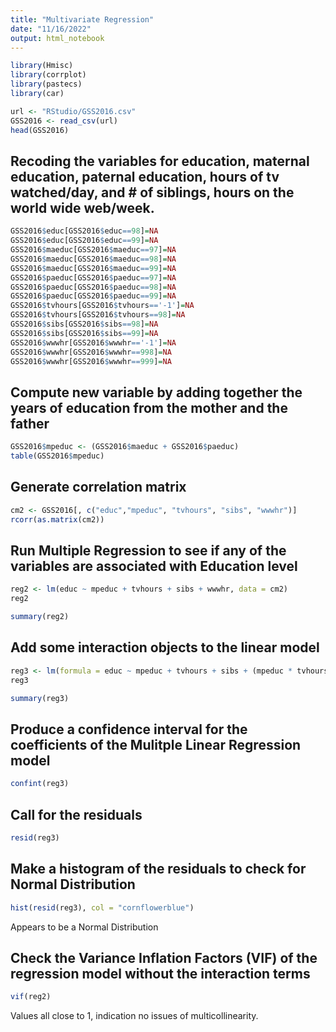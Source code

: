 ---
title: "Multivariate Regression"
date: "11/16/2022"
output: html_notebook
---


```{r}
library(Hmisc)
library(corrplot)
library(pastecs)
library(car)
```

```{r}
url <- "RStudio/GSS2016.csv"
GSS2016 <- read_csv(url)
head(GSS2016)
```


## Recoding the variables for education, maternal education, paternal education, hours of tv watched/day, and # of siblings, hours on the world wide web/week.


```{r}
GSS2016$educ[GSS2016$educ==98]=NA
GSS2016$educ[GSS2016$educ==99]=NA
GSS2016$maeduc[GSS2016$maeduc==97]=NA
GSS2016$maeduc[GSS2016$maeduc==98]=NA
GSS2016$maeduc[GSS2016$maeduc==99]=NA
GSS2016$paeduc[GSS2016$paeduc==97]=NA
GSS2016$paeduc[GSS2016$paeduc==98]=NA
GSS2016$paeduc[GSS2016$paeduc==99]=NA
GSS2016$tvhours[GSS2016$tvhours=='-1']=NA
GSS2016$tvhours[GSS2016$tvhours==98]=NA
GSS2016$sibs[GSS2016$sibs==98]=NA
GSS2016$sibs[GSS2016$sibs==99]=NA
GSS2016$wwwhr[GSS2016$wwwhr=='-1']=NA
GSS2016$wwwhr[GSS2016$wwwhr==998]=NA
GSS2016$wwwhr[GSS2016$wwwhr==999]=NA
```


## Compute new variable by adding together the years of education from the mother and the father

```{r}
GSS2016$mpeduc <- (GSS2016$maeduc + GSS2016$paeduc)
table(GSS2016$mpeduc)
```

## Generate correlation matrix

```{r}
cm2 <- GSS2016[, c("educ","mpeduc", "tvhours", "sibs", "wwwhr")] 
rcorr(as.matrix(cm2))
```

## Run Multiple Regression to see if any of the variables are associated with Education level

```{r}
reg2 <- lm(educ ~ mpeduc + tvhours + sibs + wwwhr, data = cm2)
reg2
```

```{r}
summary(reg2)
```

## Add some interaction objects to the linear model

```{r}
reg3 <- lm(formula = educ ~ mpeduc + tvhours + sibs + (mpeduc * tvhours) + (mpeduc * sibs) + (tvhours * sibs), data = cm2)
reg3
```

```{r}
summary(reg3)
```

## Produce a confidence interval for the coefficients of the Mulitple Linear Regression model

```{r}
confint(reg3)
```


## Call for the residuals

```{r}
resid(reg3)
```

## Make a histogram of the residuals to check for Normal Distribution

```{r}
hist(resid(reg3), col = "cornflowerblue")
```

Appears to be a Normal Distribution


## Check the Variance Inflation Factors (VIF) of the regression model without the interaction terms

```{r}
vif(reg2)
```
Values all close to 1, indication no issues of multicollinearity.




